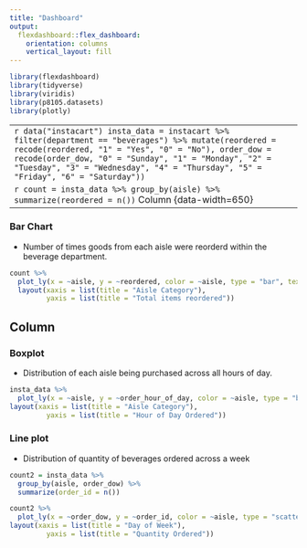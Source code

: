 ```yaml
---
title: "Dashboard"
output: 
  flexdashboard::flex_dashboard:
    orientation: columns
    vertical_layout: fill
---
```


```r
library(flexdashboard)
library(tidyverse)
library(viridis)
library(p8105.datasets)
library(plotly)
```

-----------------------------------------------------------------------
```r
data("instacart")
insta_data = instacart %>%
  filter(department == "beverages") %>%
  mutate(reordered = recode(reordered, "1" = "Yes", "0" = "No"), 
         order_dow = recode(order_dow, "0" = "Sunday", "1" = "Monday", "2" = "Tuesday", 
                             "3" = "Wednesday", "4" = "Thursday", "5" = "Friday", "6" = "Saturday")) 
```

```r
count = insta_data %>% 
  group_by(aisle) %>%
  summarize(reordered = n())
```
Column {data-width=650}
-----------------------------------------------------------------------

### Bar Chart 
* Number of times goods from each aisle were reorderd within the beverage department. 
```r
count %>%
  plot_ly(x = ~aisle, y = ~reordered, color = ~aisle, type = "bar", text = ~aisle) %>%
  layout(xaxis = list(title = "Aisle Category"),
         yaxis = list(title = "Total items reordered"))
```

Column {data-width=350}
-----------------------------------------------------------------------
### Boxplot
* Distribution of each aisle being purchased across all hours of day.  
```r
insta_data %>%
  plot_ly(x = ~aisle, y = ~order_hour_of_day, color = ~aisle, type = "box") %>%
layout(xaxis = list(title = "Aisle Category"),
         yaxis = list(title = "Hour of Day Ordered"))
```

### Line plot
*  Distribution of quantity of beverages ordered across a week
```r

count2 = insta_data %>% 
  group_by(aisle, order_dow) %>%
  summarize(order_id = n())

```

```r

count2 %>%
  plot_ly(x = ~order_dow, y = ~order_id, color = ~aisle, type = "scatter", mode = "lines+marks") %>%
layout(xaxis = list(title = "Day of Week"),
         yaxis = list(title = "Quantity Ordered"))
```